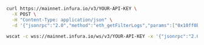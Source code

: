 
<Tabs>

<TabItem value="cURL">

```bash
curl https://mainnet.infura.io/v3/YOUR-API-KEY \
  -X POST \
  -H "Content-Type: application/json" \
  -d '{"jsonrpc":"2.0","method":"eth_getFilterLogs","params":["0x10ff0bfbedb01f0dbd4106d14eb719ec38b6eb5b821c"],"id":1}'
```

  </TabItem>
  <TabItem value="WSS">

```bash
wscat -c wss://mainnet.infura.io/ws/v3/YOUR-API-KEY -x '{"jsonrpc":"2.0","method":"eth_getFilterLogs","params":["0x10ff0bfbedb01f0dbd4106d14eb719ec38b6eb5b821c"],"id":1}'
```

  </TabItem>
  
</Tabs>

